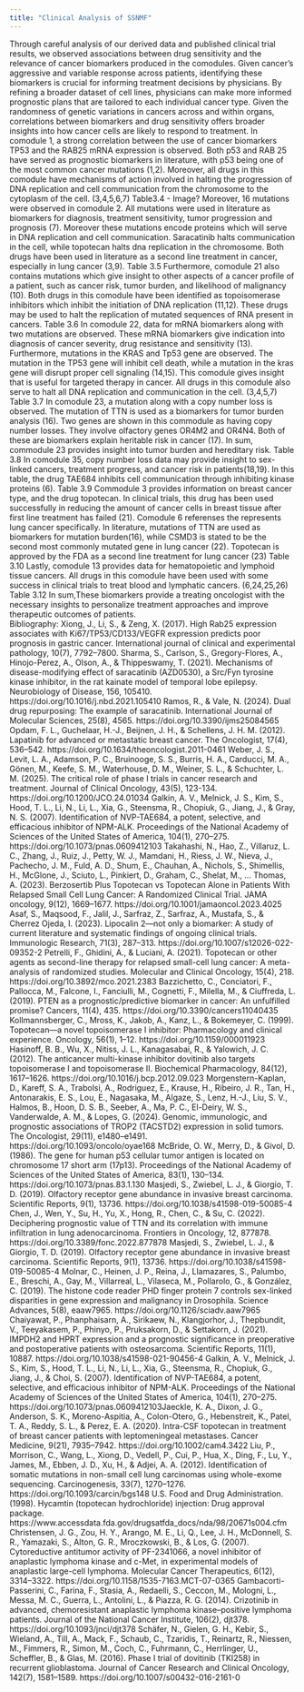 ```yaml
---
title: "Clinical Analysis of SSNMF"
---
```

Through careful analysis of our derived data and published clinical trial results, we observed associations between drug sensitivity and the relevance of cancer biomarkers produced in the comodules. Given cancer's aggressive and variable response across patients, identifying these biomarkers is crucial for informing treatment decisions by physicians. By refining a broader dataset of cell lines, physicians can make more informed prognostic plans that are tailored to each  individual cancer type. Given the randomness of genetic variations in cancers across and within organs, correlations between biomarkers and drug sensitivity offers broader insights into how cancer cells are likely to respond to treatment.
	In comodule 1, a strong correlation between the use of cancer biomarkers TP53 and the RAB25 mRNA expression is observed. Both p53 and RAB 25 have served as prognostic biomarkers in literature, with p53 being one of the most common cancer mutations (1,2). Moreover, all drugs in this comodule have mechanisms of action involved in halting the progression of DNA replication and cell communication from the chromosome to the cytoplasm of the cell. (3,4,5,6,7) Table3.4 - Image? 
Moreover, 16 mutations were observed in comodule 2. All mutations were used in literature as biomarkers for diagnosis, treatment sensitivity, tumor progression and prognosis (7). Moreover these mutations encode proteins which will serve in DNA replication and cell communication. Saracatinib halts communication in the cell, while topotecan halts dna replication in the chromosome. Both drugs have been used in literature as a second line treatment in cancer, especially in lung cancer (3,9). Table 3.5
	Furthermore, comodule 21 also contains mutations which give insight to other aspects of a cancer profile of a patient, such as cancer risk, tumor burden, and likelihood of malignancy (10). Both drugs in this comodule have been identified as topoisomerase inhibitors which inhibit the initiation of DNA replication (11,12). These drugs may be used to halt the replication of mutated sequences of RNA present in cancers.  Table 3.6
	In comodule 22, data for mRNA biomarkers along with two mutations are observed. These mRNA biomarkers give indication into diagnosis of cancer severity, drug resistance and sensitivity (13). Furthermore, mutations in the KRAS and Tp53 gene are observed. The mutation in the TP53 gene will inhibit cell death, while a mutation in the kras gene will disrupt proper cell signaling (14,15). This comodule gives insight that is useful for targeted therapy in cancer. All drugs in this comodule also serve to halt all DNA replication and communication in the cell. (3,4,5,7)  Table 3.7
	In comodule 23, a mutation along with a copy number loss is observed. The mutation of TTN is used as a biomarkers for tumor burden analysis (16). Two genes are shown in this commodule as having  copy number losses. They involve olfactory genes OR4M2 and OR4N4. Both of these are biomarkers explain heritable risk in cancer (17). In sum, commodule 23 provides insight into tumor burden and hereditary risk.  Table 3.8
	In comodule 35, copy number loss data may provide insight to sex-linked cancers, treatment progress, and cancer risk in patients(18,19). In this table, the drug TAE684 inhibits cell communication through inhibiting kinase proteins (6). Table 3.9
	Commodule 3 provides information on breast cancer type, and the drug topotecan. In clinical trials, this drug has been used successfully in reducing the amount of cancer cells in breast tissue after first line treatment has failed (21). Comodule 6 referenses the represents lung cancer specifically. In literature, mutations of TTN are used as biomarkers for mutation burden(16), while CSMD3 is stated to be the second most commonly mutated gene in lung cancer (22). Topotecan is approved by the FDA as a second line treatment for lung cancer (23) Table 3.10
	Lastly, comodule 13 provides data for hematopoietic and lymphoid tissue cancers. All drugs in this comodule have been used with some success in clinical trials to treat blood and lymphatic cancers. (6,24,25,26) Table 3.12
 	In sum,These biomarkers provide a treating oncologist with the necessary insights to personalize treatment approaches and improve therapeutic outcomes of patients.  
Bibliography: 
Xiong, J., Li, S., & Zeng, X. (2017). High Rab25 expression associates with Ki67/TP53/CD133/VEGFR expression predicts poor prognosis in gastric cancer. International journal of clinical and experimental pathology, 10(7), 7792–7800. 
Sharma, S., Carlson, S., Gregory-Flores, A., Hinojo-Perez, A., Olson, A., & Thippeswamy, T. (2021). Mechanisms of disease-modifying effect of saracatinib (AZD0530), a Src/Fyn tyrosine kinase inhibitor, in the rat kainate model of temporal lobe epilepsy. Neurobiology of Disease, 156, 105410. https://doi.org/10.1016/j.nbd.2021.105410 
Ramos, R., & Vale, N. (2024). Dual drug repurposing: The example of saracatinib. International Journal of Molecular Sciences, 25(8), 4565. https://doi.org/10.3390/ijms25084565  
Opdam, F. L., Guchelaar, H.-J., Beijnen, J. H., & Schellens, J. H. M. (2012). Lapatinib for advanced or metastatic breast cancer. The Oncologist, 17(4), 536–542. https://doi.org/10.1634/theoncologist.2011-0461​ 
Weber, J. S., Levit, L. A., Adamson, P. C., Bruinooge, S. S., Burris, H. A., Carducci, M. A., Gönen, M., Keefe, S. M., Waterhouse, D. M., Weiner, S. L., & Schuchter, L. M. (2025). The critical role of phase I trials in cancer research and treatment. Journal of Clinical Oncology, 43(5), 123-134. https://doi.org/10.1200/JCO.24.01034​ 
Galkin, A. V., Melnick, J. S., Kim, S., Hood, T. L., Li, N., Li, L., Xia, G., Steensma, R., Chopiuk, G., Jiang, J., & Gray, N. S. (2007). Identification of NVP-TAE684, a potent, selective, and efficacious inhibitor of NPM-ALK. Proceedings of the National Academy of Sciences of the United States of America, 104(1), 270–275. https://doi.org/10.1073/pnas.0609412103​ 
Takahashi, N., Hao, Z., Villaruz, L. C., Zhang, J., Ruiz, J., Petty, W. J., Mamdani, H., Riess, J. W., Nieva, J., Pachecho, J. M., Fuld, A. D., Shum, E., Chauhan, A., Nichols, S., Shimellis, H., McGlone, J., Sciuto, L., Pinkiert, D., Graham, C., Shelat, M., … Thomas, A. (2023). Berzosertib Plus Topotecan vs Topotecan Alone in Patients With Relapsed Small Cell Lung Cancer: A Randomized Clinical Trial. JAMA oncology, 9(12), 1669–1677. https://doi.org/10.1001/jamaoncol.2023.4025 
Asaf, S., Maqsood, F., Jalil, J., Sarfraz, Z., Sarfraz, A., Mustafa, S., & Cherrez Ojeda, I. (2023). Lipocalin 2—not only a biomarker: A study of current literature and systematic findings of ongoing clinical trials. Immunologic Research, 71(3), 287–313. https://doi.org/10.1007/s12026-022-09352-2​ 
Petrelli, F., Ghidini, A., & Luciani, A. (2021). Topotecan or other agents as second-line therapy for relapsed small-cell lung cancer: A meta-analysis of randomized studies. Molecular and Clinical Oncology, 15(4), 218. https://doi.org/10.3892/mco.2021.2383​ 
Bazzichetto, C., Conciatori, F., Pallocca, M., Falcone, I., Fanciulli, M., Cognetti, F., Milella, M., & Ciuffreda, L. (2019). PTEN as a prognostic/predictive biomarker in cancer: An unfulfilled promise? Cancers, 11(4), 435. https://doi.org/10.3390/cancers11040435​ 
Kollmannsberger, C., Mross, K., Jakob, A., Kanz, L., & Bokemeyer, C. (1999). Topotecan—a novel topoisomerase I inhibitor: Pharmacology and clinical experience. Oncology, 56(1), 1–12. https://doi.org/10.1159/000011923​ 
Hasinoff, B. B., Wu, X., Nitiss, J. L., Kanagasabai, R., & Yalowich, J. C. (2012). The anticancer multi-kinase inhibitor dovitinib also targets topoisomerase I and topoisomerase II. Biochemical Pharmacology, 84(12), 1617–1626. https://doi.org/10.1016/j.bcp.2012.09.023​ 
Morgenstern-Kaplan, D., Kareff, S. A., Trabolsi, A., Rodriguez, E., Krause, H., Ribeiro, J. R., Tan, H., Antonarakis, E. S., Lou, E., Nagasaka, M., Algaze, S., Lenz, H.-J., Liu, S. V., Halmos, B., Hoon, D. S. B., Seeber, A., Ma, P. C., El-Deiry, W. S., Vanderwalde, A. M., & Lopes, G. (2024). Genomic, immunologic, and prognostic associations of TROP2 (TACSTD2) expression in solid tumors. The Oncologist, 29(11), e1480–e1491. https://doi.org/10.1093/oncolo/oyae168​ 
McBride, O. W., Merry, D., & Givol, D. (1986). The gene for human p53 cellular tumor antigen is located on chromosome 17 short arm (17p13). Proceedings of the National Academy of Sciences of the United States of America, 83(1), 130–134. https://doi.org/10.1073/pnas.83.1.130​ 
Masjedi, S., Zwiebel, L. J., & Giorgio, T. D. (2019). Olfactory receptor gene abundance in invasive breast carcinoma. Scientific Reports, 9(1), 13736. https://doi.org/10.1038/s41598-019-50085-4​ 
Chen, J., Wen, Y., Su, H., Yu, X., Hong, R., Chen, C., & Su, C. (2022). Deciphering prognostic value of TTN and its correlation with immune infiltration in lung adenocarcinoma. Frontiers in Oncology, 12, 877878. https://doi.org/10.3389/fonc.2022.877878​ 
Masjedi, S., Zwiebel, L. J., & Giorgio, T. D. (2019). Olfactory receptor gene abundance in invasive breast carcinoma. Scientific Reports, 9(1), 13736. https://doi.org/10.1038/s41598-019-50085-4​
 Molnar, C., Heinen, J. P., Reina, J., Llamazares, S., Palumbo, E., Breschi, A., Gay, M., Villarreal, L., Vilaseca, M., Pollarolo, G., & González, C. (2019). The histone code reader PHD finger protein 7 controls sex-linked disparities in gene expression and malignancy in Drosophila. Science Advances, 5(8), eaaw7965. https://doi.org/10.1126/sciadv.aaw7965 
Chaiyawat, P., Phanphaisarn, A., Sirikaew, N., Klangjorhor, J., Thepbundit, V., Teeyakasem, P., Phinyo, P., Pruksakorn, D., & Settakorn, J. (2021). IMPDH2 and HPRT expression and a prognostic significance in preoperative and postoperative patients with osteosarcoma. Scientific Reports, 11(1), 10887. https://doi.org/10.1038/s41598-021-90456-4 
Galkin, A. V., Melnick, J. S., Kim, S., Hood, T. L., Li, N., Li, L., Xia, G., Steensma, R., Chopiuk, G., Jiang, J., & Choi, S. (2007). Identification of NVP-TAE684, a potent, selective, and efficacious inhibitor of NPM-ALK. Proceedings of the National Academy of Sciences of the United States of America, 104(1), 270–275. https://doi.org/10.1073/pnas.0609412103​ 
Jaeckle, K. A., Dixon, J. G., Anderson, S. K., Moreno-Aspitia, A., Colon-Otero, G., Hebenstreit, K., Patel, T. A., Reddy, S. L., & Perez, E. A. (2020). Intra-CSF topotecan in treatment of breast cancer patients with leptomeningeal metastases. Cancer Medicine, 9(21), 7935–7942. https://doi.org/10.1002/cam4.3422​
Liu, P., Morrison, C., Wang, L., Xiong, D., Vedell, P., Cui, P., Hua, X., Ding, F., Lu, Y., James, M., Ebben, J. D., Xu, H., & Adjei, A. A. (2012). Identification of somatic mutations in non-small cell lung carcinomas using whole-exome sequencing. Carcinogenesis, 33(7), 1270–1276. https://doi.org/10.1093/carcin/bgs148​
U.S. Food and Drug Administration. (1998). Hycamtin (topotecan hydrochloride) injection: Drug approval package. https://www.accessdata.fda.gov/drugsatfda_docs/nda/98/20671s004.cfm​ 
Christensen, J. G., Zou, H. Y., Arango, M. E., Li, Q., Lee, J. H., McDonnell, S. R., Yamazaki, S., Alton, G. R., Mroczkowski, B., & Los, G. (2007). Cytoreductive antitumor activity of PF-2341066, a novel inhibitor of anaplastic lymphoma kinase and c-Met, in experimental models of anaplastic large-cell lymphoma. Molecular Cancer Therapeutics, 6(12), 3314–3322. https://doi.org/10.1158/1535-7163.MCT-07-0365
Gambacorti-Passerini, C., Farina, F., Stasia, A., Redaelli, S., Ceccon, M., Mologni, L., Messa, M. C., Guerra, L., Antolini, L., & Piazza, R. G. (2014). Crizotinib in advanced, chemoresistant anaplastic lymphoma kinase–positive lymphoma patients. Journal of the National Cancer Institute, 106(2), djt378. https://doi.org/10.1093/jnci/djt378 
Schäfer, N., Gielen, G. H., Kebir, S., Wieland, A., Till, A., Mack, F., Schaub, C., Tzaridis, T., Reinartz, R., Niessen, M., Fimmers, R., Simon, M., Coch, C., Fuhrmann, C., Herrlinger, U., Scheffler, B., & Glas, M. (2016). Phase I trial of dovitinib (TKI258) in recurrent glioblastoma. Journal of Cancer Research and Clinical Oncology, 142(7), 1581–1589. https://doi.org/10.1007/s00432-016-2161-0 
